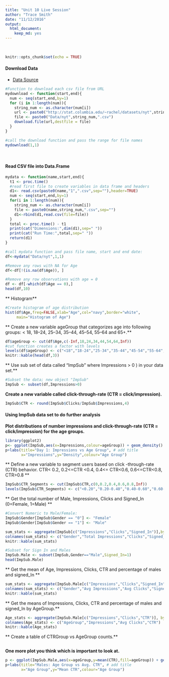 ```yaml
---
title: "Unit 10 Live Session"
author: "Trace Smith"
date: "11/12/2016"
output: 
  html_document:
    keep_md: yes
---
```


<br>


```r
knitr::opts_chunk$set(echo = TRUE)
```
#### Download Data

- [Data Source](http://stat.columbia.edu/~rachel/datasets)

```r
#Function to download each csv file from URL
mydownload <- function(start,end){
  num <- seq(start,end,by=1)
  for (i in 1:length(num)){
    string_num <- as.character(num[i])
    url <- paste0("http://stat.columbia.edu/~rachel/datasets/nyt",string_num,".csv")
    file <- paste0("Data/nyt",string_num,".csv")
    download.file(url,destfile = file)
  }
}
```

```r
#call the download function and pass the range for file names
mydownload(1,1)
```

<br>

#### Read CSV file into Data.Frame
```r
mydata <- function(name,start,end){
  t1 <- proc.time()
  #read first file to create variables in data frame and headers
  d1<- read.csv(paste0(name,"1",".csv",sep=""),header=TRUE)
  num <- seq(start,end,by=1)
  for(i in 1:length(num)){
    string_num <- as.character(num[i])
    file <- paste0(name,string_num,".csv",sep="")
    d1<-rbind(d1,read.csv(file=file))
  }
  total <- proc.time() - t1
  print(cat("Dimensions:",dim(d1),sep=" "))
  print(cat("Run Time:",total,sep=" "))
  return(d1)
}
```

```r
#call mydata function and pass file name, start and end date:
df<-mydata("Data/nyt",1,1)
```

```r
#Remove any rows with NA for Age
df<-df[!(is.na(df$Age)), ]
```

```r
#Remove any row observations with age = 0
df <- df[-which(df$Age == 0),]
head(df,10)
```

** Histogram** 
```r
#Create histogram of age distribution 
hist(df$Age,freq=FALSE,xlab="Age",col="navy",border="white",
     main="Histogram of Age")
```

** Create a new variable ageGroup that categorizes age into following groups: < 18, 18–24, 25–34, 35–44, 45–54, 55–64 and 65+.**

```r
df$ageGroup <- cut(df$Age,c(-Inf,18,24,34,44,54,64,Inf))
#cut function creates a factor with levels
levels(df$ageGroup) <- c("<18","18-24","25-34","35-44","45-54","55-64","65+")
knitr::kable(head(df,3))
```

** Use sub set of data called “ImpSub” where Impressions > 0 ) in your data set.**

```r
#Subset the data; new object "ImpSub"
ImpSub <- subset(df,Impressions>0)
```

**Create a new variable called click-through-rate (CTR = click/impression).**

```r
ImpSub$CTR <- round(ImpSub$Clicks/ImpSub$Impressions,4)
```

#### Using ImpSub data set to do further analysis

**Plot distributions of number impressions and click-through-rate (CTR = click/impression) for the age groups.**

```r
library(ggplot2)
p<- ggplot(ImpSub,aes(x=Impressions,colour=ageGroup)) + geom_density()
p+labs(title="Day 1: Impressions vs Age Group", # add title
       x="Impressions",y="Density",colour="Age Group") 
```

** Define a new variable to segment users based on click -through-rate (CTR) behavior. CTR< 0.2, 0.2<=CTR <0.4, 0.4<= CTR<0.6, 0.6<=CTR<0.8, CTR>0.8 **

```r
ImpSub$CTR_Segments <- cut(ImpSub$CTR,c(0,0.2,0.4,0.6,0.8,Inf))
levels(ImpSub$CTR_Segments) <- c("<0.20","0.20-0.40","0.40-0.60","0.60-0.80",">0.80")
```

** Get the total number of Male, Impressions, Clicks and Signed_In (0=Female, 1=Male) **

```r
#Convert Numeric to Male/Female:
ImpSub$Gender[ImpSub$Gender == "0"] <- "Female"
ImpSub$Gender[ImpSub$Gender == "1"] <- "Male"
```

```r
sum_stats <- aggregate(ImpSub[c("Impressions","Clicks","Signed_In")],by=list(ImpSub$Gender),FUN=sum)
colnames(sum_stats) <- c("Gender","Total Impressions","Clicks","Signed_In")
knitr::kable(sum_stats)
```

```r
#Subset for Sign In and Males
ImpSub.Male <- subset(ImpSub,Gender=="Male",Signed_In=1)
head(ImpSub.Male)
```


** Get the mean of Age, Impressions, Clicks, CTR and percentage of males and signed_In **

```r
sum_stats <- aggregate(ImpSub.Male[c("Impressions","Clicks","Signed_In")],by=list(ImpSub.Male$Gender),FUN=sum)
colnames(sum_stats) <- c("Gender","Avg Impressions","Avg Clicks","Signed_In")
knitr::kable(sum_stats)
```

** Get the means of Impressions, Clicks, CTR and percentage of males and signed_In  by AgeGroup.**

```r
Age_stats <- aggregate(ImpSub.Male[c("Impressions","Clicks","CTR")], by=list(ImpSub.Male$ageGroup) ,FUN=mean)
colnames(Age_stats) <- c("AgeGroup","Impressions","Avg Clicks","CTR")
knitr::kable(Age_stats)
```

** Create a table of CTRGroup vs AgeGroup counts.**

```r

```


**One more plot you think which is important to look at.**

```r
p <- ggplot(ImpSub.Male,aes(x=ageGroup,y=mean(CTR),fill=ageGroup)) + geom_bar(stat="identity") 
p+labs(title="Males: Age Group vs Avg. CTR", # add title
       x="Age Group",y="Mean CTR",colour="Age Group")  
```
